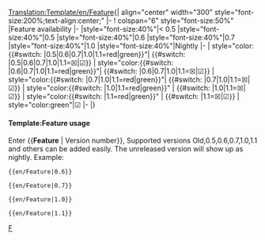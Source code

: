 <noinclude>[[Translation:Template/en/Feature]]</noinclude><noinclude></noinclude><includeonly>{| align="center"  width="300" style="font-size:200%;text-align:center;"
|-
! colspan="6" style="font-size:50%" |Feature availability
|-
|style="font-size:40%"|< 0.5
|style="font-size:40%"|0.5
|style="font-size:40%"|0.6
|style="font-size:40%"|0.7
|style="font-size:40%"|1.0
|style="font-size:40%"|Nightly
|-
| style="color:{{#switch: {{{1|}}}|0.5|0.6|0.7|1.0|1.1=red|green}}"| <!--
                                                              -->{{#switch: {{{1|}}}|0.5|0.6|0.7|1.0|1.1=&#9746;|&#9745;}}
| style="color:{{#switch: {{{1|}}}|0.6|0.7|1.0|1.1=red|green}}"| {{#switch: {{{1|}}}|0.6|0.7|1.0|1.1=&#9746;|&#9745;}}
| style="color:{{#switch: {{{1|}}}|0.7|1.0|1.1=red|green}}"| {{#switch: {{{1|}}}|0.7|1.0|1.1=&#9746;|&#9745;}}
| style="color:{{#switch: {{{1|}}}|1.0|1.1=red|green}}" | {{#switch: {{{1|}}}|1.0|1.1=&#9746;|&#9745;}}
| style="color:{{#switch: {{{1|}}}|1.1=red|green}}" | {{#switch: {{{1|}}}|1.1=&#9746;|&#9745;}}
| style="color:green"|&#9745;
|-
|}</includeonly><noinclude>

====Template:Feature usage====
Enter <nowiki>{{</nowiki>'''Feature'''<nowiki> | Version number}}</nowiki>, Supported versions Old,0.5,0.6,0.7,1.0,1.1 and others can be added easily. The unreleased version will show up as nightly. Example:
<pre>{{en/Feature|0.6}}</pre>
{{en/Feature|0.6}}
<pre>{{en/Feature|0.7}}</pre>
{{en/Feature|0.7}}
<pre>{{en/Feature|1.0}}</pre>
{{en/Feature|1.0}}
<pre>{{en/Feature|1.1}}</pre>
{{en/Feature|1.1}}

[[Category:en/Templates|F]]
</noinclude>